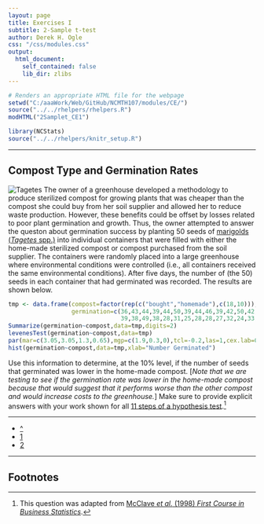 ```yaml
---
layout: page
title: Exercises I
subtitle: 2-Sample t-test
author: Derek H. Ogle
css: "/css/modules.css"
output:
  html_document:
    self_contained: false
    lib_dir: zlibs
---
```


```r
# Renders an appropriate HTML file for the webpage
setwd("C:/aaaWork/Web/GitHub/NCMTH107/modules/CE/")
source("../../rhelpers/rhelpers.R")
modHTML("2Samplet_CE1")
```

```r
library(NCStats)
source("../../rhelpers/knitr_setup.R")
```

----

## Compost Type and Germination Rates
<img src="http://derekogle.com/NCMTH107/modules/CE/zimgs/tagetes.jpg" alt="Tagetes" class="img-right">
The owner of a greenhouse developed a methodology to produce sterilized compost for growing plants that was cheaper than the compost she could buy from her soil supplier and allowed her to reduce waste production.  However, these benefits could be offset by losses related to poor plant germination and growth.  Thus, the owner attempted to answer the queston about germination success by planting 50 seeds of [marigolds (*Tagetes* spp.)](https://en.wikipedia.org/wiki/Tagetes) into individual containers that were filled with either the home-made sterilized compost or compost purchased from the soil supplier.  The containers were randomly placed into a large greenhouse where environmental conditions were controlled (i.e., all containers received the same environmental conditions).  After five days, the number of (the 50) seeds in each container that had germinated was recorded.  The results are shown below.

```r
tmp <- data.frame(compost=factor(rep(c("bought","homemade"),c(18,10))),
                  germination=c(36,43,44,39,44,50,39,44,46,39,42,50,42,46,
                                39,38,49,38,28,31,25,28,28,27,32,24,33,33))
Summarize(germination~compost,data=tmp,digits=2)
levenesTest(germination~compost,data=tmp)
par(mar=c(3.05,3.05,1.3,0.65),mgp=c(1.9,0.3,0),tcl=-0.2,las=1,cex.lab=0.95,cex.axis=0.9)
hist(germination~compost,data=tmp,xlab="Number Germinated")
```

Use this information to determine, at the 10% level, if the number of seeds that germinated was lower in the home-made compost.  [*Note that we are testing to see if the germination rate was lower in the home-made compost because that would suggest that it performs worse than the other compost and would increase costs to the greenhouse.*]  Make sure to provide explicit answers with your work shown for all [11 steps of a hypothesis test](../11-steps.html).[^1]

----

<div class="text-center">
<ul class="pagination pagination-lg">
  <li><a href="../2Samplet.html">^</a></li>
  <li class="active"><a href="#">1</a></li>
  <li><a href="2Samplet_CE2.html">2</a></li>
</ul>
</div>

----

## Footnotes

[^1]: This question was adapted from [McClave *et al.* (1998) *First Course in Business Statistics*](http://www.amazon.com/First-Course-Business-Statistics-TEXT/dp/B000MLT2MY/).
